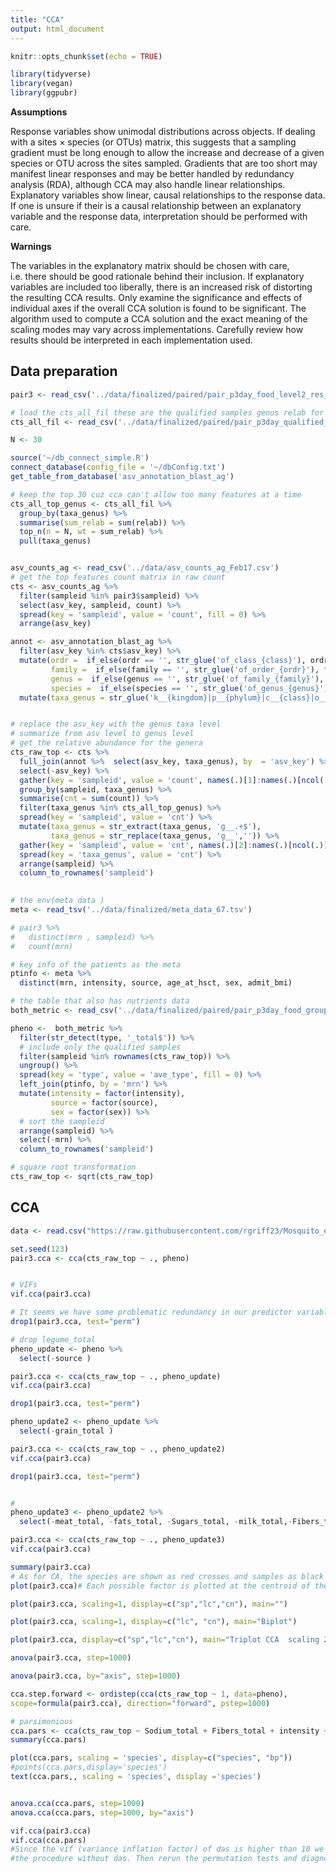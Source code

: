 ```yaml
---
title: "CCA"
output: html_document
---
```


```r
knitr::opts_chunk$set(echo = TRUE)
```

```r
library(tidyverse)
library(vegan)
library(ggpubr)
```

**Assumptions**

Response variables show unimodal distributions across objects. If dealing with a sites × species (or OTUs) matrix, this suggests that a sampling gradient must be long enough to allow the increase and decrease of a given species or OTU across the sites sampled. Gradients that are too short may manifest linear responses and may be better handled by redundancy analysis (RDA), although CCA may also handle linear relationships.
Explanatory variables show linear, causal relationships to the response data. If one is unsure if their is a causal relationship between an explanatory variable and the response data, interpretation should be performed with care.

**Warnings**

The variables in the explanatory matrix should be chosen with care, i.e. there should be good rationale behind their inclusion. If explanatory variables are included too liberally, there is an increased risk of distorting the resulting CCA results.
Only examine the significance and effects of individual axes if the overall CCA solution is found to be significant.
The algorithm used to compute a CCA solution and the exact meaning of the scaling modes may vary across implementations. Carefully review how results should be interpreted in each implementation used.

## Data preparation 

```r
pair3 <- read_csv('../data/finalized/paired/pair_p3day_food_level2_res_fil.csv')

# load the cts_all_fil these are the qualified samples genus relab for the genus that have relab > 0.001 in >= 10% of samples
cts_all_fil <- read_csv('../data/finalized/paired/pair_p3day_qualified_stool_sampled_genus_relab.csv')

N <- 30

source('~/db_connect_simple.R')
connect_database(config_file = '~/dbConfig.txt')
get_table_from_database('asv_annotation_blast_ag')

# keep the top 30 cuz cca can't allow too many features at a time
cts_all_top_genus <- cts_all_fil %>% 
  group_by(taxa_genus) %>% 
  summarise(sum_relab = sum(relab)) %>% 
  top_n(n = N, wt = sum_relab) %>% 
  pull(taxa_genus)


asv_counts_ag <- read_csv('../data/asv_counts_ag_Feb17.csv')
# get the top features count matrix in raw count
cts <- asv_counts_ag %>% 
  filter(sampleid %in% pair3$sampleid) %>% 
  select(asv_key, sampleid, count) %>% 
  spread(key = 'sampleid', value = 'count', fill = 0) %>% 
  arrange(asv_key)  

annot <- asv_annotation_blast_ag %>% 
  filter(asv_key %in% cts$asv_key) %>% 
  mutate(ordr =  if_else(ordr == '', str_glue('of_class_{class}'), ordr),
         family =  if_else(family == '', str_glue('of_order_{ordr}'), family),
         genus =  if_else(genus == '', str_glue('of_family_{family}'), genus),
         species =  if_else(species == '', str_glue('of_genus_{genus}'), species)) %>% 
  mutate(taxa_genus = str_glue('k__{kingdom}|p__{phylum}|c__{class}|o__{ordr}|f__{family}|g__{genus}'))


# replace the asv_key with the genus taxa level
# summarize from asv level to genus level
# get the relative abundance for the genera
cts_raw_top <- cts %>% 
  full_join(annot %>%  select(asv_key, taxa_genus), by  = 'asv_key') %>% 
  select(-asv_key) %>% 
  gather(key = 'sampleid', value = 'count', names(.)[1]:names(.)[ncol(.) - 1]) %>% 
  group_by(sampleid, taxa_genus) %>% 
  summarise(cnt = sum(count)) %>% 
  filter(taxa_genus %in% cts_all_top_genus) %>% 
  spread(key = 'sampleid', value = 'cnt') %>% 
  mutate(taxa_genus = str_extract(taxa_genus, 'g__.+$'),
         taxa_genus = str_replace(taxa_genus, 'g__','')) %>% 
  gather(key = 'sampleid', value = 'cnt', names(.)[2]:names(.)[ncol(.)]) %>% 
  spread(key = 'taxa_genus', value = 'cnt') %>% 
  arrange(sampleid) %>% 
  column_to_rownames('sampleid')
  
```

```r
# the env(meta data )
meta <- read_tsv('../data/finalized/meta_data_67.tsv')

# pair3 %>% 
#   distinct(mrn , sampleid) %>% 
#   count(mrn)

# key info of the patients as the meta
ptinfo <- meta %>% 
  distinct(mrn, intensity, source, age_at_hsct, sex, admit_bmi)

# the table that also has nutrients data
both_metric <- read_csv('../data/finalized/paired/pair_p3day_food_group_n_nutrients_res.csv') 

pheno <-  both_metric %>% 
  filter(str_detect(type, '_total$')) %>% 
  # include only the qualified samples
  filter(sampleid %in% rownames(cts_raw_top)) %>% 
  ungroup() %>% 
  spread(key = 'type', value = 'ave_type', fill = 0) %>% 
  left_join(ptinfo, by = 'mrn') %>% 
  mutate(intensity = factor(intensity),
         source = factor(source),
         sex = factor(sex)) %>% 
  # sort the sampleid
  arrange(sampleid) %>% 
  select(-mrn) %>% 
  column_to_rownames('sampleid')
```

```r
# square root transformation
cts_raw_top <- sqrt(cts_raw_top)
```


## CCA

```r
data <- read.csv("https://raw.githubusercontent.com/rgriff23/Mosquito_ecology/master/Analysis/data.csv", row.names=1)
```


```r
set.seed(123)
pair3.cca <- cca(cts_raw_top ~ ., pheno) 


# VIFs
vif.cca(pair3.cca)

# It seems we have some problematic redundancy in our predictor variables. A principled way to choose which variable(s) to drop is to use the drop1 function, which compares the change in AIC the results from dropping each variable from the full model:
drop1(pair3.cca, test="perm")

# drop legume_total
pheno_update <- pheno %>% 
  select(-source )

pair3.cca <- cca(cts_raw_top ~ ., pheno_update) 
vif.cca(pair3.cca)

drop1(pair3.cca, test="perm")

pheno_update2 <- pheno_update %>% 
  select(-grain_total )

pair3.cca <- cca(cts_raw_top ~ ., pheno_update2) 
vif.cca(pair3.cca)

drop1(pair3.cca, test="perm")


#
pheno_update3 <- pheno_update2 %>% 
  select(-meat_total, -fats_total, -Sugars_total, -milk_total,-Fibers_total,-Proteing_total, -Fat_total )

pair3.cca <- cca(cts_raw_top ~ ., pheno_update3) 
vif.cca(pair3.cca)

```


```r
summary(pair3.cca)
# As for CA, the species are shown as red crosses and samples as black circles
plot(pair3.cca)# Each possible factor is plotted at the centroid of the samples on that type, shown as an "X". To find out which one is which, look at last element of the summary of the cca object.

plot(pair3.cca, scaling=1, display=c("sp","lc","cn"), main="") 

plot(pair3.cca, scaling=1, display=c("lc", "cn"), main="Biplot") 

plot(pair3.cca, display=c("sp","lc","cn"), main="Triplot CCA  scaling 2") 

anova(pair3.cca, step=1000) 

anova(pair3.cca, by="axis", step=1000) 

cca.step.forward <- ordistep(cca(cts_raw_top ~ 1, data=pheno),
scope=formula(pair3.cca), direction="forward", pstep=1000) 
```

```r
# parsimonious 
cca.pars <- cca(cts_raw_top ~ Sodium_total + Fibers_total + intensity + veggie_total +      age_at_hsct + sex + admit_bmi + source + Proteing_total +  milk_total + fruit_total + Carbohydrates_total + Sugars_total , data=pheno)
summary(cca.pars)

plot(cca.pars, scaling = 'species', display=c("species", "bp"))
#points(cca.pars,display='species')
text(cca.pars,, scaling = 'species', display ='species')


anova.cca(cca.pars, step=1000)   
anova.cca(cca.pars, step=1000, by="axis") 

vif.cca(pair3.cca)
vif.cca(cca.pars)
#Since the vif (variance inflation factor) of das is higher than 10 we should probably rerun
#the procedure without das. Then rerun the permutation tests and diagnostics again.
```

